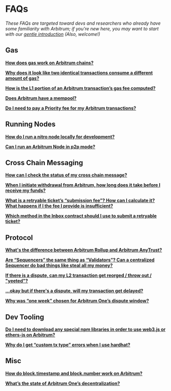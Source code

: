 # FAQs

_These FAQs are targeted toward devs and researchers who already have some familiarity with Arbitrum; if you're new here, you may want to start with our [gentle introduction](./intro/intro.mdx) (Also, welcome!)_

## Gas

**[How does gas work on Arbitrum chains?](./gas-faqs.mdx#q-gas)**

**[Why does it look like two identical transactions consume a different amount of gas?](./gas-faqs.mdx#q-gas-changes)**

**[How is the L1 portion of an Arbitrum transaction’s gas fee computed?](./gas-faqs.mdx#q-gas-l1)**

**[Does Arbitrum have a mempool?](./gas-faqs.mdx#q-mempool)**

**[Do I need to pay a Priority fee for my Arbitrum transactions?](./gas-faqs.mdx#q-priority)**

## Running Nodes

**[How do I run a nitro node locally for development?](./nodes-faqs.mdx#q-node-local)**

**[Can I run an Arbitrum Node in p2p mode?](./nodes-faqs.mdx#q-node-p2p)**

## Cross Chain Messaging

**[How can I check the status of my cross chain message?](x-chain-faqs.mdx#q-xchain-status)**

**[When I initiate withdrawal from Arbitrum, how long does it take before I receive my funds?](x-chain-faqs.mdx#q-withdrawal-time)**

**[What is a retryable ticket’s “submission fee”? How can I calculate it? What happens if I the fee I provide is insufficient?](x-chain-faqs.mdx#q-submission-fee)**

**[Which method in the Inbox contract should I use to submit a retryable ticket?](x-chain-faqs.mdx#q-retry-methods)**

## Protocol

**[What's the difference between Arbitrum Rollup and Arbitrum AnyTrust?](./protocol-faqs.mdx#q-rollup-vs-anytrust)**

**[Are “Sequencers” the same thing as “Validators”? Can a centralized Sequencer do bad things like steal all my money?](./protocol-faqs.mdx#q-seq-vs-val)**

**[If there is a dispute, can my L2 transaction get reorged / throw out / "yeeted"?](./protocol-faqs.mdx#q-dispute-reorg)**

**[...okay but if there's a dispute, will my transaction get delayed?](./protocol-faqs.mdx#q-dispute-delay)**

**[Why was “one week” chosen for Arbitrum One’s dispute window?](./protocol-faqs.mdx#q-why-one-week)**

## Dev Tooling

**[Do I need to download any special npm libraries in order to use web3.js or ethers-js on Arbitrum?](./tooling-faqs.mdx#q-ethers-web3)**

**[Why do I get “custom tx type” errors when I use hardhat?](./tooling-faqs.mdx#q-hardhat)**

## Misc

**[How do block.timestamp and block.number work on Arbitrum?](./misc-faqs.mdx#q-blocknum)**

**[What’s the state of Arbitrum One’s decentralization?](./misc-faqs.mdx#q-decentralization)**
